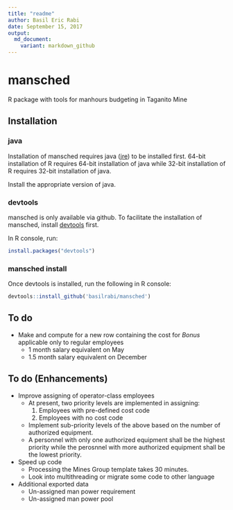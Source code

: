 ```yaml
---
title: "readme"
author: Basil Eric Rabi
date: September 15, 2017
output:
  md_document:
    variant: markdown_github
---
```


# mansched
R package with tools for manhours budgeting in Taganito Mine

## Installation

### java
Installation of mansched requires java
([jre](https://java.com/inc/BrowserRedirect1.jsp?locale=en)) to be installed 
first. 64-bit installation of R requires 64-bit installation of java while
32-bit installation of R requires 32-bit installation of java.

Install the appropriate version of java.

### devtools
mansched is only available via github.
To facilitate the installation of mansched, install
[devtools](https://github.com/hadley/devtools) first.

In R console, run:
```r
install.packages("devtools")
```

### mansched install
Once devtools is installed, run the following in R console:
```r
devtools::install_github('basilrabi/mansched')
```

## To do
* Make and compute for a new row containing the cost for *Bonus* applicable only
  to regular employees
    + 1 month salary equivalent on May
    + 1.5 month salary equivalent on December

## To do (Enhancements)
* Improve assigning of operator-class employees
    + At present, two priority levels are implemented in assigning:
        1. Employees with pre-defined cost code
        1. Employees with no cost code
    + Implement sub-priority levels of the above based on the number of
      authorized equipment.
    + A personnel with only one authorized equipment shall be the highest
      priority while the perosnnel with more authorized equipment shall be the 
      lowest priority.
* Speed up code
    + Processing the Mines Group template takes 30 minutes.
    + Look into multithreading or migrate some code to other language
* Additional exported data
    + Un-assigned man power requirement
    + Un-assigned man power pool
